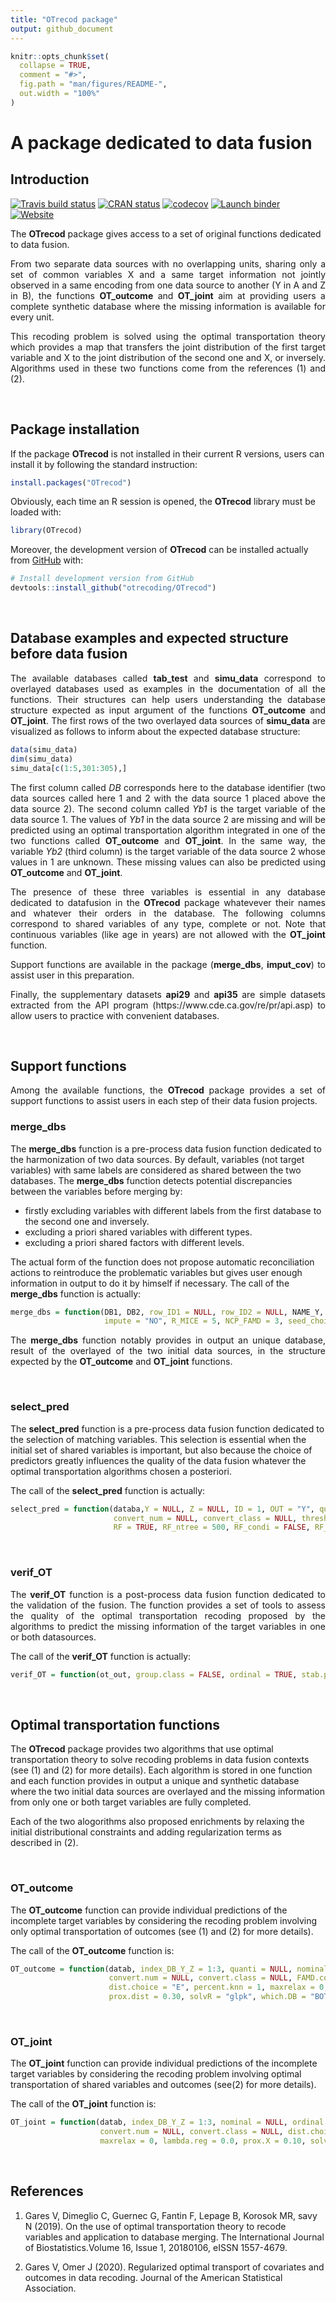 ```yaml
---
title: "OTrecod package"
output: github_document
---
```


```r
knitr::opts_chunk$set(
  collapse = TRUE,
  comment = "#>",
  fig.path = "man/figures/README-",
  out.width = "100%"
)
```
# A package dedicated to data fusion

## Introduction

<!-- badges: start -->
[![Travis build status](https://travis-ci.org/otrecoding/OTrecod.svg?branch=master)](https://travis-ci.org/otrecoding/OTrecod)
[![CRAN status](https://www.r-pkg.org/badges/version/OTrecod)](https://cran.r-project.org/package=OTrecod)
[![codecov](https://codecov.io/gh/otrecoding/OTrecod/branch/master/graph/badge.svg)](https://codecov.io/gh/otrecoding/OTrecod)
[![Launch binder](http://mybinder.org/badge.svg)](https://mybinder.org/v2/gh/otrecoding/OTrecod/master)
[![Website](https://img.shields.io/website?url=https%3A%2F%2Fotrecoding.github.io%2FOTrecod%2F)](https://otrecoding.github.io/OTrecod/)
<!-- badges: end -->

The **OTrecod** package gives access to a set of original functions dedicated to data fusion.

<p align="justify"> From two separate data sources with no overlapping units, sharing only a set of common variables X and a same target information not jointly observed in a same encoding from one data source to another (Y in A and Z in B), the functions **OT\_outcome** and **OT\_joint** aim at providing users a complete synthetic database where the missing information is available for every unit.</p>

<p align="justify"> This recoding problem is solved using the optimal transportation theory which provides a map that transfers the joint distribution of the first target variable and X to the joint distribution of the second one and X, or inversely. Algorithms used in these two functions come from the references (1) and (2).</p>

&nbsp;

## Package installation

If the package **OTrecod** is not installed in their current R versions, users can install it by following the standard instruction:

```r
install.packages("OTrecod")
```

Obviously, each time an R session is opened, the **OTrecod** library must be loaded with:

```r
library(OTrecod)
```

Moreover, the development version of **OTrecod** can be installed actually from [GitHub](https://github.com/otrecoding/OTrecod) with:

```r
# Install development version from GitHub
devtools::install_github("otrecoding/OTrecod")
```
&nbsp;

## Database examples and expected structure before data fusion

<p align="justify"> The available databases called **tab\_test** and **simu\_data** correspond to overlayed databases used as examples in the documentation of all the functions.
Their structures can help users understanding the database structure expected as input argument of the functions **OT\_outcome** and **OT\_joint**. 
The first rows of the two overlayed data sources of **simu\_data** are visualized as follows to inform about the expected database structure: </p>

```r
data(simu_data)
dim(simu_data)
simu_data[c(1:5,301:305),]
```

<p align="justify"> The first column called *DB* corresponds here to the database identifier (two data sources called here 1 and 2 with the data source 1 placed above the data source 2).
The second column called *Yb1* is the target variable of the data source 1. The values of *Yb1* in the data source 2 are missing and will be predicted using an optimal transportation algorithm integrated in one of the two functions called **OT\_outcome** and **OT\_joint**.
In the same way, the variable *Yb2* (third column)  is the target variable of the data source 2 whose values in 1 are unknown. These missing values can also be predicted using  **OT\_outcome** and **OT\_joint**.</p>

<p align="justify"> The presence of these three variables is essential in any database dedicated to datafusion in the **OTrecod** package whatevever their names and whatever their orders in the database.
The following columns correspond to shared variables of any type, complete or not. Note that continuous variables (like age in years) are not allowed with the **OT\_joint** function. </p>
 
<p align="justify"> Support functions are available in the package (**merge_dbs**, **imput_cov**) to assist user in this preparation. </p>

<p align="justify"> Finally, the supplementary datasets **api29** and **api35** are simple datasets extracted from the API program (https://www.cde.ca.gov/re/pr/api.asp)
to allow users to practice with convenient databases. </p>

&nbsp;


## Support functions

<p align="justify"> Among the available functions, the **OTrecod** package provides a set of support functions to assist users in each step of their data fusion projects. </p>



### merge\_dbs

<p align="justify"> The **merge\_dbs** function is a pre-process data fusion function dedicated to the harmonization of two data sources. By default, variables (not target variables) with same labels are considered as shared between the two databases.
The **merge\_dbs** function detects potential discrepancies between the variables before merging by:

- firstly excluding variables with different labels from the first database to the second one and inversely.
- excluding a priori shared variables with different types.
- excluding a priori shared factors with different levels.

The actual form of the function does not propose automatic reconciliation actions to reintroduce the problematic variables but gives user enough information in output to do it by himself if necessary.
The call of the **merge\_dbs** function is actually:  </p>

```r
merge_dbs = function(DB1, DB2, row_ID1 = NULL, row_ID2 = NULL, NAME_Y, NAME_Z, order_levels_Y = levels(DB1[, NAME_Y]), order_levels_Z = levels(DB2[, NAME_Z]), ordinal_DB1 = NULL, ordinal_DB2 = NULL,
                     impute = "NO", R_MICE = 5, NCP_FAMD = 3, seed_choice = sample(1:1000000, 1))
```

<p align="justify"> The **merge\_dbs** function notably provides in output an unique database, result of the overlayed of the two initial data sources, in the structure expected by the **OT\_outcome** and **OT\_joint** functions. </p>

&nbsp;

### select\_pred

<p align="justify"> The **select\_pred** function is a pre-process data fusion function dedicated to the selection of matching variables.
This selection is essential when the initial set of shared variables is important, but also because the choice of predictors greatly influences the quality of the data fusion whatever the optimal transportation algorithms chosen a posteriori.


The call of the **select\_pred** function is actually: </p>

```r
select_pred = function(databa,Y = NULL, Z = NULL, ID = 1, OUT = "Y", quanti = NULL, nominal = NULL, ordinal = NULL, logic = NULL,
                       convert_num = NULL, convert_class = NULL, thresh_cat = 0.30, thresh_num = 0.70, thresh_Y = 0.20,
                       RF = TRUE, RF_ntree = 500, RF_condi = FALSE, RF_condi_thr = 0.20, RF_SEED = sample(1:1000000, 1))
```

&nbsp;

### verif\_OT

<p align="justify"> The **verif\_OT** function is a post-process data fusion function dedicated to the validation of the fusion.
The function provides a set of tools to assess the quality of the optimal transportation recoding proposed by the algorithms to predict the 
missing information of the target variables in one or both datasources. </p>

The call of the **verif\_OT** function is actually:

```r
verif_OT = function(ot_out, group.class = FALSE, ordinal = TRUE, stab.prob = FALSE, min.neigb = 1, R = 10, seed.stab = sample(1:1000000, 1))
```

&nbsp;

## Optimal transportation functions

<p align="justify">  The **OTrecod** package provides two algorithms that use optimal transportation theory to solve recoding problems in data fusion contexts (see (1) and (2) for more details).
Each algorithm is stored in one function and each function provides in output a unique and synthetic database where the two initial data sources are overlayed and the missing information from only one or both target variables are fully completed.

Each of the two alogorithms also proposed enrichments by relaxing the initial distributional constraints and adding regularization terms as described in (2). </p>

&nbsp;

### OT_outcome

<p align="justify"> The **OT_outcome** function can provide individual predictions of the incomplete target variables by considering
the recoding problem involving only optimal transportation of outcomes (see (1) and (2) for more details).

The call of the **OT_outcome** function is: </p>

```r
OT_outcome = function(datab, index_DB_Y_Z = 1:3, quanti = NULL, nominal = NULL, ordinal = NULL,logic = NULL,
                      convert.num = NULL, convert.class = NULL, FAMD.coord = "NO", FAMD.perc = 0.8,
                      dist.choice = "E", percent.knn = 1, maxrelax = 0, indiv.method = "sequential",
                      prox.dist = 0.30, solvR = "glpk", which.DB = "BOTH")
```

&nbsp;

### OT_joint

<p align="justify"> The **OT_joint** function can provide individual predictions of the incomplete target variables by considering
the recoding problem involving optimal transportation of shared variables and outcomes (see(2) for more details).


The call of the **OT_joint** function is:  </p>

```r
OT_joint = function(datab, index_DB_Y_Z = 1:3, nominal = NULL, ordinal = NULL,logic = NULL,
                    convert.num = NULL, convert.class = NULL, dist.choice = "E", percent.knn = 1,
                    maxrelax = 0, lambda.reg = 0.0, prox.X = 0.10, solvR = "glpk", which.DB = "BOTH")
```

&nbsp;


## References

(1) Gares V, Dimeglio C, Guernec G, Fantin F, Lepage B, Korosok MR, savy N (2019). On the use of optimal transportation theory to recode variables and application to database merging. The International Journal of Biostatistics.Volume 16, Issue 1, 20180106, eISSN 1557-4679. 

(2) Gares V, Omer J (2020). Regularized optimal transport of covariates and outcomes in data recoding. Journal of the American Statistical Association.

